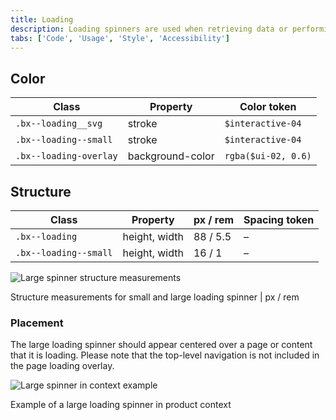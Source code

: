 ```yaml
---
title: Loading
description: Loading spinners are used when retrieving data or performing slow computations, and help to notify users that loading is underway.
tabs: ['Code', 'Usage', 'Style', 'Accessibility']
---
```


## Color

| Class                  | Property         | Color token         |
| ---------------------- | ---------------- | ------------------- |
| `.bx--loading__svg`    | stroke           | `$interactive-04`   |
| `.bx--loading--small`  | stroke           | `$interactive-04`   |
| `.bx--loading-overlay` | background-color | `rgba($ui-02, 0.6)` |

## Structure

| Class                 | Property      | px / rem | Spacing token |
| --------------------- | ------------- | -------- | ------------- |
| `.bx--loading`        | height, width | 88 / 5.5 | –             |
| `.bx--loading--small` | height, width | 16 / 1   | –             |

<div className="image--fixed">

![Large spinner structure measurements](images/loading-style-1.jpg)

</div>

<Caption>
  Structure measurements for small and large loading spinner | px / rem
</Caption>

### Placement

The large loading spinner should appear centered over a page or content that it is loading. Please note that the top-level navigation is not included in the page loading overlay.

<div className="image--fixed">

![Large spinner in context example](images/loading-style-4.jpg)

</div>

<Caption>Example of a large loading spinner in product context</Caption>
